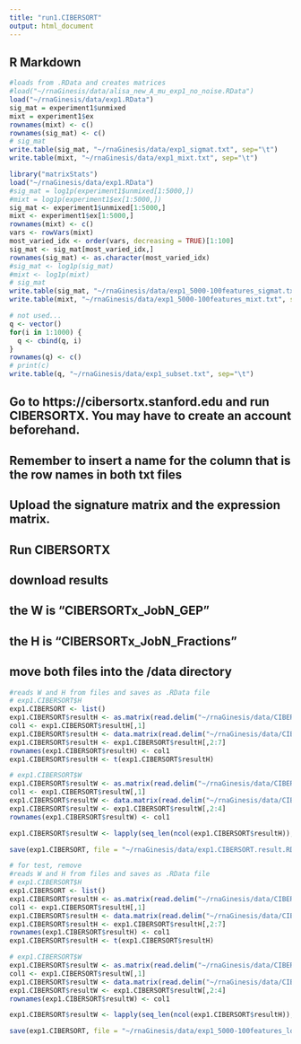 ```yaml
---
title: "run1.CIBERSORT"
output: html_document
---
```



## R Markdown

```r
#loads from .RData and creates matrices
#load("~/rnaGinesis/data/alisa_new_A_mu_exp1_no_noise.RData")
load("~/rnaGinesis/data/exp1.RData")
sig_mat = experiment1$unmixed
mixt = experiment1$ex
rownames(mixt) <- c()
rownames(sig_mat) <- c()
# sig_mat
write.table(sig_mat, "~/rnaGinesis/data/exp1_sigmat.txt", sep="\t")
write.table(mixt, "~/rnaGinesis/data/exp1_mixt.txt", sep="\t")
```


```r
library("matrixStats")
load("~/rnaGinesis/data/exp1.RData")
#sig_mat = log1p(experiment1$unmixed[1:5000,])
#mixt = log1p(experiment1$ex[1:5000,])
sig_mat <- experiment1$unmixed[1:5000,]
mixt <- experiment1$ex[1:5000,]
rownames(mixt) <- c()
vars <- rowVars(mixt)
most_varied_idx <- order(vars, decreasing = TRUE)[1:100]
sig_mat <- sig_mat[most_varied_idx,]
rownames(sig_mat) <- as.character(most_varied_idx)
#sig_mat <- log1p(sig_mat)
#mixt <- log1p(mixt)
# sig_mat
write.table(sig_mat, "~/rnaGinesis/data/exp1_5000-100features_sigmat.txt", sep="\t")
write.table(mixt, "~/rnaGinesis/data/exp1_5000-100features_mixt.txt", sep="\t")
```



```r
# not used...
q <- vector()
for(i in 1:1000) {
  q <- cbind(q, i)
}
rownames(q) <- c()
# print(c)
write.table(q, "~/rnaGinesis/data/exp1_subset.txt", sep="\t")
```


## Go to https://cibersortx.stanford.edu and run CIBERSORTX. You may have to create an account beforehand.
## Remember to insert a name for the column that is the row names in both txt files 
## Upload the signature matrix and the expression matrix. 
## Run CIBERSORTX
## download results
## the W is "CIBERSORTx_JobN_GEP"
## the H is "CIBERSORTx_JobN_Fractions"
## move both files into the /data directory

```r
#reads W and H from files and saves as .RData file 
# exp1.CIBERSORT$H
exp1.CIBERSORT <- list()
exp1.CIBERSORT$resultH <- as.matrix(read.delim("~/rnaGinesis/data/CIBERSORTxGEP_Job3_Fractions.txt", header = TRUE, sep = "\t"))
col1 <- exp1.CIBERSORT$resultH[,1]
exp1.CIBERSORT$resultH <- data.matrix(read.delim("~/rnaGinesis/data/CIBERSORTxGEP_Job3_Fractions.txt", header = TRUE, sep = "\t"))
exp1.CIBERSORT$resultH <- exp1.CIBERSORT$resultH[,2:7]
rownames(exp1.CIBERSORT$resultH) <- col1
exp1.CIBERSORT$resultH <- t(exp1.CIBERSORT$resultH)

# exp1.CIBERSORT$W
exp1.CIBERSORT$resultW <- as.matrix(read.delim("~/rnaGinesis/data/CIBERSORTxGEP_Job3_GEPs.txt", header = TRUE, sep = "\t"))
col1 <- exp1.CIBERSORT$resultW[,1]
exp1.CIBERSORT$resultW <- data.matrix(read.delim("~/rnaGinesis/data/CIBERSORTxGEP_Job3_GEPs.txt", header = TRUE, sep = "\t"))
exp1.CIBERSORT$resultW <- exp1.CIBERSORT$resultW[,2:4]
rownames(exp1.CIBERSORT$resultW) <- col1

exp1.CIBERSORT$resultW <- lapply(seq_len(ncol(exp1.CIBERSORT$resultH)), function(X) exp1.CIBERSORT$resultW)

save(exp1.CIBERSORT, file = "~/rnaGinesis/data/exp1.CIBERSORT.result.RData")

```

```r
# for test, remove
#reads W and H from files and saves as .RData file 
# exp1.CIBERSORT$H
exp1.CIBERSORT <- list()
exp1.CIBERSORT$resultH <- as.matrix(read.delim("~/rnaGinesis/data/CIBERSORTxGEP_Job12_Fractions.txt", header = TRUE, sep = "\t"))
col1 <- exp1.CIBERSORT$resultH[,1]
exp1.CIBERSORT$resultH <- data.matrix(read.delim("~/rnaGinesis/data/CIBERSORTxGEP_Job12_Fractions.txt", header = TRUE, sep = "\t"))
exp1.CIBERSORT$resultH <- exp1.CIBERSORT$resultH[,2:7]
rownames(exp1.CIBERSORT$resultH) <- col1
exp1.CIBERSORT$resultH <- t(exp1.CIBERSORT$resultH)

# exp1.CIBERSORT$W
exp1.CIBERSORT$resultW <- as.matrix(read.delim("~/rnaGinesis/data/CIBERSORTxGEP_Job12_GEPs.txt", header = TRUE, sep = "\t"))
col1 <- exp1.CIBERSORT$resultW[,1]
exp1.CIBERSORT$resultW <- data.matrix(read.delim("~/rnaGinesis/data/CIBERSORTxGEP_Job12_GEPs.txt", header = TRUE, sep = "\t"))
exp1.CIBERSORT$resultW <- exp1.CIBERSORT$resultW[,2:4]
rownames(exp1.CIBERSORT$resultW) <- col1

exp1.CIBERSORT$resultW <- lapply(seq_len(ncol(exp1.CIBERSORT$resultH)), function(X) exp1.CIBERSORT$resultW)

save(exp1.CIBERSORT, file = "~/rnaGinesis/data/exp1_5000-100features_logged_CIBERSORT.result.RData")

```

